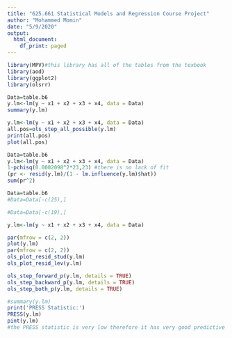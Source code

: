 ```yaml
---
title: "625.661 Statistical Models and Regression Course Project"
author: "Mohammed Momin"
date: "5/9/2020"
output:
  html_document:
    df_print: paged
---
```



```r
library(MPV)#this library has all of the tables from the texbook
library(aod)
library(ggplot2)
library(olsrr)

Data=table.b6
y.lm<-lm(y ~ x1 + x2 + x3 + x4, data = Data)
summary(y.lm)
```

```r
y.lm<-lm(y ~ x1 + x2 + x3 + x4, data = Data)
all.pos=ols_step_all_possible(y.lm)
print(all.pos)
plot(all.pos)
```



```r
Data=table.b6
y.lm<-lm(y ~ x1 + x2 + x3 + x4, data = Data)
1-pchisq(0.0002098^2*23,23) #there is no lack of fit
(pr <- resid(y.lm)/(1 - lm.influence(y.lm)$hat))
sum(pr^2)
```

```r
Data=table.b6
#Data=Data[-c(25),] 

#Data=Data[-c(19),] 

y.lm<-lm(y ~ x1 + x2 + x3 + x4, data = Data)

par(mfrow = c(2, 2))
plot(y.lm)
par(mfrow = c(2, 2))
ols_plot_resid_stud(y.lm)
ols_plot_resid_lev(y.lm)
```


```r
ols_step_forward_p(y.lm, details = TRUE)
ols_step_backward_p(y.lm, details = TRUE)
ols_step_both_p(y.lm, details = TRUE)
```

```r
#summary(y.lm)
print('PRESS Statistic:')
PRESS(y.lm)
pint(y.lm)
#the PRESS statistic is very low therefore it has very good predictive performance
```

